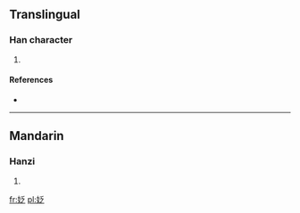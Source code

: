 ==Translingual==

===Han character===
{{Han char|rn=38|rad=女|as=05|sn=8|four=|canj=女竹戈人 (VHIO)}}

# {{defn|Han|sort=女05}}

====References====
* {{Han ref|kx=0258.030|dkj=06152|dj=0523.110|hdz=21032.070|uh=59C2|ud=22978}}

----

==Mandarin==

===Hanzi===
{{cmn-hanzi|pin=[[fá]] ([[fa2]]), [[wēi]] ([[wei1]])|wg=fa<sup>2</sup>, wei<sup>1</sup>}}

# {{defn|Mandarin|sort=女05}}

[[fr:姂]]
[[pl:姂]]